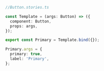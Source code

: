 ```ts
//Button.stories.ts

const Template = (args: Button) => ({
  component: Button,
  props: args,
});

export const Primary = Template.bind({});

Primary.args = {
  primary: true,
  label: 'Primary',
};
```